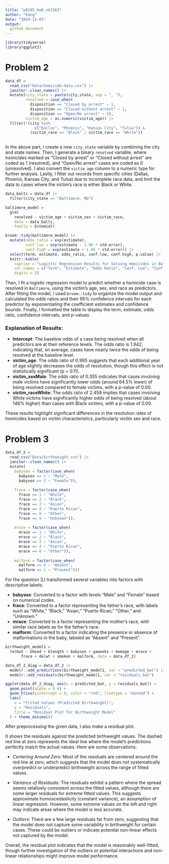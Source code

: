 ```yaml
---
title: "p8105_hw6_xk2163"
author: "Kang"
date: "2024-12-03"
output: 
  github_document
---
```


```r
library(tidyverse)
library(ggplot2)
```

# Problem 2

```r
data_df = 
  read_csv("Data/homicide-data.csv") |> 
  janitor::clean_names() |> 
  mutate(city_state = paste(city,state, sep = ", "),
         resolved = case_when(
           disposition == "Closed by arrest" ~ 1,
           disposition == "Closed without arrest" ~ 1,
           disposition == "Open/No arrest" ~ 0),
         victim_age = as.numeric(victim_age)) |> 
  filter(!(city %in% 
             c("Dallas", "Phoenix", "Kansas City", "Tulsa")) & 
           (victim_race == "Black" | victim_race == "White")) 
  
```

In the above part, I create a new `city_state` variable by combining the city and state names. Then, I generate a binary `resolved` variable, where homicides marked as "Closed by arrest" or "Closed without arrest" are coded as 1 (resolved), and "Open/No arrest" cases are coded as 0 (unresolved). I also convert the `victim_age` column to a numeric type for further analysis. Lastly, I filter out records from specific cities (Dallas, Phoenix, Kansas City, and Tulsa) due to incomplete race data, and limit the data to cases where the victim's race is either Black or White.

```r
data_balti = data_df |> 
  filter(city_state == "Baltimore, MD")

baltimore_model =
  glm(
    resolved ~ victim_age + victim_sex + victim_race,
    data = data_balti,
    family = binomial)

broom::tidy(baltimore_model) |> 
  mutate(odds_ratio = exp(estimate),   
         conf.low = exp(estimate - 1.96 * std.error),   
         conf.high = exp(estimate + 1.96 * std.error)) |> 
  select(term, estimate, odds_ratio, conf.low, conf.high, p.value) |>
  knitr::kable(
    caption = "Logistic Regression Results for Solving Homicides in Baltimore, MD",
    col.names = c("Term", "Estimate", "Odds Ratio", "Conf. Low", "Conf. High", "P-value"),
    digits = 3)
```

Then, I fit a logistic regression model to predict whether a homicide case is resolved in `Baltimore`, using the victim's age, sex, and race as predictors. After fitting the model, I used `broom::tidy` to organize the model output and calculated the odds ratios and their 95% confidence intervals for each predictor by exponentiating the coefficient estimates and confidence bounds. Finally, I formatted the table to display the term, estimate, odds ratio, confidence intervals, and p-values.

### Explanation of Results:

- **Intercept**: The baseline odds of a case being resolved when all predictors are at their reference levels. The odds ratio is 1.942, indicating that, on average, cases have nearly twice the odds of being resolved at the baseline level.
- **victim_age**: The odds ratio of 0.995 suggests that each additional year of age slightly decreases the odds of resolution, though this effect is not statistically significant (p = 0.11).
- **victim_sexMale**: The odds ratio of 0.355 indicates that cases involving male victims have significantly lower odds (around 64.5% lower) of being resolved compared to female victims, with a p-value of 0.00.
- **victim_raceWhite**: The odds ratio of 2.459 implies that cases involving White victims have significantly higher odds of being resolved (about 146% higher) than cases with Black victims, with a p-value of 0.00.

These results highlight significant differences in the resolution rates of homicides based on victim characteristics, particularly victim sex and race.

# Problem 3

```r
data_df_2 = 
  read_csv("Data/birthweight.csv") |> 
  janitor::clean_names() |> 
  mutate(
    babysex = factor(case_when(
      babysex == 1 ~ "Male",
      babysex == 2 ~ "Female")),
    
    frace = factor(case_when(
      frace == 1 ~ "White",
      frace == 2 ~ "Black",
      frace == 3 ~ "Asian",
      frace == 4 ~ "Puerto Rican",
      frace == 8 ~ "Other",
      frace == 9 ~ "Unknown")),
    
    mrace = factor(case_when(
      mrace == 1 ~ "White",
      mrace == 2 ~ "Black",
      mrace == 3 ~ "Asian",
      mrace == 4 ~ "Puerto Rican",
      mrace == 8 ~ "Other")),
    
    malform = factor(case_when(
      malform == 0 ~ "Absent",
      malform == 1 ~ "Present")))

```

For the question 3,I transformed several variables into factors with descriptive labels:

- **babysex**: Converted to a factor with levels "Male" and "Female" based on numerical codes.
- **frace**: Converted to a factor representing the father's race, with labels such as "White," "Black," "Asian," "Puerto Rican," "Other," and "Unknown."
- **mrace**: Converted to a factor representing the mother's race, with similar race labels as for the father's race.
- **malform**: Converted to a factor indicating the presence or absence of malformations in the baby, labeled as "Absent" and "Present".

```r
birthweight_model1 =
  lm(bwt ~ bhead + blength + babysex + gaweeks + momage + mrace +
       frace + delwt + smoken + malform, data = data_df_2)

data_df_2_diag = data_df_2 |> 
  modelr::add_predictions(birthweight_model1, var = "predicted_bwt") |> 
  modelr::add_residuals(birthweight_model1, var = "residuals_bwt")

ggplot(data_df_2_diag, aes(x = predicted_bwt, y = residuals_bwt)) +
  geom_point(alpha = 0.6) +
  geom_hline(yintercept = 0, color = "red", linetype = "dashed") +
  labs(
    x = "Fitted Values (Predicted Birthweight)",
    y = "Residuals",
    title = "Residual Plot for Birthweight Model"
  ) + theme_minimal()
```

After preprocessing the given data, I also make a residual plot.

It shows the residuals against the predicted birthweight values. The dashed red line at zero represents the ideal line where the model’s predictions perfectly match the actual values. Here are some observations:

* *Centering Around Zero*: Most of the residuals are centered around the red line at zero, which suggests that the model does not systematically overpredict or underpredict birthweight across the range of fitted values.

* *Variance of Residuals*: The residuals exhibit a pattern where the spread seems relatively consistent across the fitted values, although there are some larger residuals for extreme fitted values. This suggests approximate homoscedasticity (constant variance), an assumption of linear regression. However, some extreme values on the left and right may indicate areas where the model is less accurate.

* *Outliers*: There are a few large residuals far from zero, suggesting that the model does not capture some variability in birthweight for certain cases. These could be outliers or indicate potential non-linear effects not captured by the model.

Overall, the residual plot indicates that the model is reasonably well-fitted, though further investigation of the outliers or potential interactions and non-linear relationships might improve model performance.